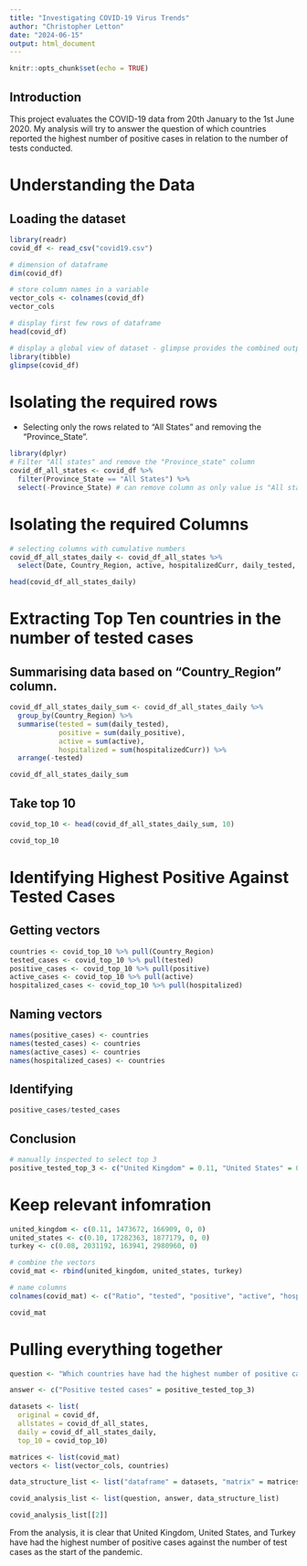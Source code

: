 ---
title: "Investigating COVID-19 Virus Trends"
author: "Christopher Letton"
date: "2024-06-15"
output: html_document
---

```{r setup, include=FALSE}
knitr::opts_chunk$set(echo = TRUE)
```

## Introduction

This project evaluates the COVID-19 data from 20th January to the 1st June 2020. My analysis will try to answer the question of which countries reported the highest number of positive cases in relation to the number of tests conducted.

# Understanding the Data
## Loading the dataset

```{r}
library(readr)
covid_df <- read_csv("covid19.csv")
```
```{r}
# dimension of dataframe
dim(covid_df)

# store column names in a variable
vector_cols <- colnames(covid_df)
vector_cols
```
```{r}
# display first few rows of dataframe
head(covid_df)
```
```{r}
# display a global view of dataset - glimpse provides the combined output of dim(), colnames(), and head()
library(tibble)
glimpse(covid_df)
```
# Isolating the required rows
- Selecting only the rows related to "All States" and removing the "Province_State".
```{r}
library(dplyr)
# Filter "All states" and remove the "Province_state" column
covid_df_all_states <- covid_df %>%
  filter(Province_State == "All States") %>%
  select(-Province_State) # can remove column as only value is "All states"
```

# Isolating the required Columns
```{r}
# selecting columns with cumulative numbers
covid_df_all_states_daily <- covid_df_all_states %>%
  select(Date, Country_Region, active, hospitalizedCurr, daily_tested, daily_positive)

head(covid_df_all_states_daily)
```
# Extracting Top Ten countries in the number of tested cases

## Summarising data based on "Country_Region" column.
```{r}
covid_df_all_states_daily_sum <- covid_df_all_states_daily %>% 
  group_by(Country_Region) %>%
  summarise(tested = sum(daily_tested),
            positive = sum(daily_positive),
            active = sum(active),
            hospitalized = sum(hospitalizedCurr)) %>%
  arrange(-tested)

covid_df_all_states_daily_sum
```
## Take top 10
```{r}
covid_top_10 <- head(covid_df_all_states_daily_sum, 10)

covid_top_10
```
# Identifying Highest Positive Against Tested Cases

## Getting vectors
```{r}
countries <- covid_top_10 %>% pull(Country_Region)
tested_cases <- covid_top_10 %>% pull(tested)
positive_cases <- covid_top_10 %>% pull(positive)
active_cases <- covid_top_10 %>% pull(active)
hospitalized_cases <- covid_top_10 %>% pull(hospitalized)
```

## Naming vectors
```{r}
names(positive_cases) <- countries
names(tested_cases) <- countries
names(active_cases) <- countries
names(hospitalized_cases) <- countries
```

## Identifying
```{r}
positive_cases/tested_cases
```

## Conclusion
```{r}
# manually inspected to select top 3 
positive_tested_top_3 <- c("United Kingdom" = 0.11, "United States" = 0.10, "Turkey" = 0.08)
```

# Keep relevant infomration
```{r}
united_kingdom <- c(0.11, 1473672, 166909, 0, 0)
united_states <- c(0.10, 17282363, 1877179, 0, 0)
turkey <- c(0.08, 2031192, 163941, 2980960, 0)

# combine the vectors
covid_mat <- rbind(united_kingdom, united_states, turkey)

# name columns
colnames(covid_mat) <- c("Ratio", "tested", "positive", "active", "hospitalized")

covid_mat
```

# Pulling everything together
```{r}
question <- "Which countries have had the highest number of positive cases against the number of tests?"

answer <- c("Positive tested cases" = positive_tested_top_3)

datasets <- list(
  original = covid_df,
  allstates = covid_df_all_states,
  daily = covid_df_all_states_daily,
  top_10 = covid_top_10)

matrices <- list(covid_mat)
vectors <- list(vector_cols, countries)

data_structure_list <- list("dataframe" = datasets, "matrix" = matrices, "vector" = vectors)

covid_analysis_list <- list(question, answer, data_structure_list)

covid_analysis_list[[2]]
```

From the analysis, it is clear that United Kingdom, United States, and Turkey have had the highest number of positive cases against the number of test cases as the start of the pandemic.




